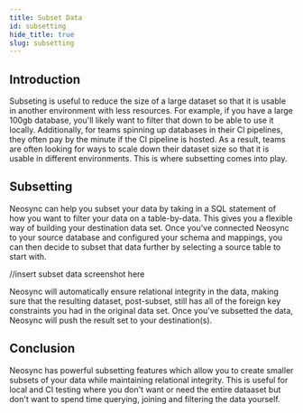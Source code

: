 ```yaml
---
title: Subset Data
id: subsetting
hide_title: true
slug: subsetting
---
```



<DocPageHeader title="Subset Data" />

## Introduction

Subseting is useful to reduce the size of a large dataset so that it is usable in another environment with less resources. For example, if you have a large 100gb database, you'll likely want to filter that down to be able to use it locally. Additionally, for teams spinning up databases in their CI pipelines, they often pay by the minute if the CI pipeline is hosted. As a result, teams are often looking for ways to scale down their dataset size so that it is usable in different environments. This is where subsetting comes into play.

## Subsetting

Neosync can help you subset your data by taking in a SQL statement of how you want to filter your data on a table-by-data. This gives you a flexible way of building your destination data set. Once you've connected Neosync to your source database and configured your schema and mappings, you can then decide to subset that data further by selecting a source table to start with.

//insert subset data screenshot here

Neosync will automatically ensure relational integrity in the data, making sure that the resulting dataset, post-subset, still has all of the foreign key constraints you had in the original data set. Once you've subsetted the data, Neosync will push the result set to your destination(s).

## Conclusion

Neosync has powerful subsetting features which allow you to create smaller subsets of your data while maintaining relational integrity. This is useful for local and CI testing where you don't want or need the entire dataaset but don't want to spend time querying, joining and filtering the data yourself.
